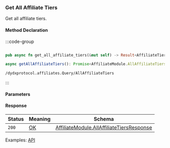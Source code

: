 ### Get All Affiliate Tiers

Get all affiliate tiers.

#### Method Declaration

:::code-group

```python [Python]

```

```rust [Rust]
pub async fn get_all_affiliate_tiers(&mut self) -> Result<AffiliateTiers, Error>
```

```typescript [TypeScript]
async getAllAffiliateTiers(): Promise<AffiliateModule.AllAffiliateTiersResponse>
```

```uri
/dydxprotocol.affiliates.Query/AllAffiliateTiers
```

:::

#### Parameters

#### Response

| Status    | Meaning   | Schema                                        |
| --------- | --------- | --------------------------------------------- |
| `200`     | [OK]      | [AffiliateModule.AllAffiliateTiersResponse]   |

Examples: [API]

[API]: https://test-dydx-rest.kingnodes.com/dydxprotocol/affiliates/all_affiliate_tiers

[OK]: /type/ok
[AffiliateModule.AllAffiliateTiersResponse]: /types/cosmos
